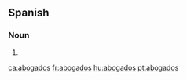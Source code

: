 ==Spanish==

===Noun===
{{head|es|noun form|g=m-p}}

# {{plural of|abogado]]|nocat=1|lang=es}}

[[ca:abogados]]
[[fr:abogados]]
[[hu:abogados]]
[[pt:abogados]]
